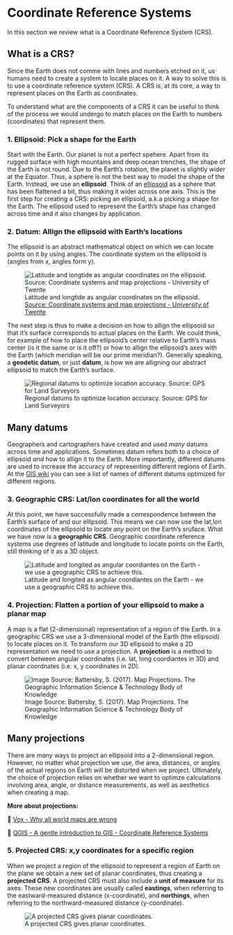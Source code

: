 # Coordinate Reference Systems

In this section we review what is a Coordinate Reference System (CRS).

## What is a CRS?

Since the Earth does not comme with lines and numbers etched on it, us humans need to create a system to locate places on it. 
A way to solve this is to use a coordinate reference system (CRS). 
A CRS is, at its core, a way to represent places on the Earth as coordinates.

To understand what are the components of a CRS it can be useful to think of the process we would undergo to match places on the Earth to numbers (coordinates) that represent them.

### 1.  Ellipsoid: Pick a shape for the Earth

Start with the Earth. 
Our planet is not a perfect spehere. 
Apart from its rugged surface with high mountains and deep ocean trenches, the shape of the Earth is not round. 
Due to the Earth's rotation, the planet is slightly wider at the Equator. 
Thus, a sphere is not the best way to model the shape of the Earth. 
Instead, we use an **ellipsoid**. 
Think of an [ellipsoid](https://en.wikipedia.org/wiki/Ellipsoid) as a sphere that has been flattened a bit, thus making it wider across one axis. 
This is the first step for creating a CRS: picking an ellipsoid, a.k.a picking a shape for the Earth. 
The ellipsoid used to represent the Earth's shape has changed across time and it also changes by application.

<!--
THIS IS A DIAGRAM OF BUMPY EARTH AND ELLIPSOID NEXT TO EACH OTHER
-->


### 2. Datum: Allign the ellipsoid with Earth's locations

The ellipsoid is an abstract mathematical object on which we can locate points on it by using angles. 
The coordinate system on the ellipsoid is (angles from x, angles form y). 

![Latitude and longtide as angular coordinates on the ellipsoid. [Source: Coordinate systems and map projections - University of Twente](https://ltb.itc.utwente.nl/498/learningoutcome/show/59273)](/images/crs/lat_lon_ellipsoid.jpg)

The next step is thus to make a decision on how to allign the ellipsoid so that it's surface corresponds to actual places on the Earth. 
We could think, for example of how to place the ellipsoid's center relative to Earth's mass center (is it the same or is it off?) or how to allign the ellipsoid's axes with the Earth (which meridian will be our prime meridian?). 
Generally speaking, a **geodetic datum**, or just **datum**, is how we are alligning our abstract ellipsoid to match the Earth's surface. 

![Regional datums to optimize location accuracy. Source: GPS for Land Surveyors](/images/crs/European_Datum.png)

::: {.callout-caution}
## Many datums
Geographers and cartographers have created and used *many* datums across time and applications. 
Sometimes datum refers both to a choice of ellipsoid *and* how to allign it to the Earth. 
More importantly, different datums are used to increase the accuracy of representing different regions of Earth. 
At the [GIS wiki](http://wiki.gis.com/wiki/index.php/Datum_(geodesy)) you can see a list of names of different datums optimized for different regions. 
:::

### 3. Geographic CRS: Lat/lon coordinates for all the world

At this point, we have successfully made a correspondence between the Earth's surface of and our ellipsoid. 
This means we can now use the lat,lon coordinates of the ellipsoid to locate *any* point on the Earth's sruface. 
What we have now is a **geographic CRS**. 
Geographic coordinate reference systems use degrees of latitude and longitude to locate points on the Earth, still thinking of it as a 3D object.

![Latitude and longited as angular coordiantes on the Earth - we use a geographic CRS to achieve this.](/images/crs/lat_lon_on_earth.png)

### 4. Projection: Flatten a portion of your ellipsoid to make a planar map

A map is a flat (2-dimensional) representation of a region of the Earth. 
In a geographic CRS we use a 3-dimensional model of the Earth (the ellipsoid) to locate places on it. 
To transform our 3D ellipsoid to make a 2D representation we need to use a projection. 
A **projection** is a method to convert between angular coordinates (i.e. lat, long coordiantes in 3D) and planar coordnates (i.e. x, y coordinates in 2D).

![Image Source: Battersby, S. (2017). Map Projections. The Geographic Information Science & Technology Body of Knowledge](/images/crs/figure2-projections.png)

::: {.callout-caution}
## Many projections
There are *many* ways to project an ellipsoid into a 2-dimensional region. 
However, no matter what projection we use, the area, distances, or angles of the actual regions on Earth will be distorted when we project. 
Ultimately, the choice of projection relies on whether we want to optimze calculations involving area, angle, or distance measurements, as well as aesthetics when creating a map.
:::

**More about projections:**

🎥 [Vox - Why all world maps are wrong](https://www.youtube.com/watch?v=kIID5FDi2JQ)

📖 [QGIS - A gentle introduction to GIS - Coordinate Reference Systems ](https://docs.qgis.org/3.28/en/docs/gentle_gis_introduction/coordinate_reference_systems.html)

### 5. Projected CRS: x,y coordinates for a specific region

When we project a region of the ellipsoid to represent a region of Earth on the plane we obtain a new set of planar coordinates, thus creating a **projected CRS**. 
A projected CRS must also include a **unit of measure** for its axes. 
These new coordinates are usually called **eastings**, when referring to the eastward-measured distance (x-coordinate), and **northings**, when referring to the northward-measured distance (y-coordinate). 

![A projected CRS gives planar coordinates.](/images/crs/projected_crs.png)

<!--
## Common CRSs

These are some commonly encountered geographic coordinate reference systems. 

### WGS84
The World Geodetic System 1984 (WGS84) is a geogprahic coordiante system used extensively. 
This is the coordinate reference system used by global positioning systems (GPS). 
It's coordinates longitude and latitude, are angular and measured in degrees, minutes, and seconds. 


### NAD83


### UTM
-->

<!--
## Matching CRS

- Which CRS to chose

## Resources

📖 [Choosing the Right Map Projection by  Michael Corey](https://source.opennews.org/articles/choosing-right-map-projection/)

📖 [NCEAS Overview of Coordinate Reference Systems (CRS) in R](https://www.nceas.ucsb.edu/sites/default/files/2020-04/OverviewCoordinateReferenceSystems.pdf)

-->


